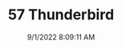---
width: 4000
height: 6000
title: 57 Thunderbird
description: 1957 Thunderbird interior in Colonial White shot in Austin, TX.
date: 9/1/2022 8:09:11 AM
cameraMake: Sony
cameraModel: ILCE-7M3
lens: 50mm F1.4 DG HSM | Art 018
settingsfStop: f/1.4
settingsISO: ISO 50
settingsShutter: 1/800
settingsFocalLength: 50 mm
---
